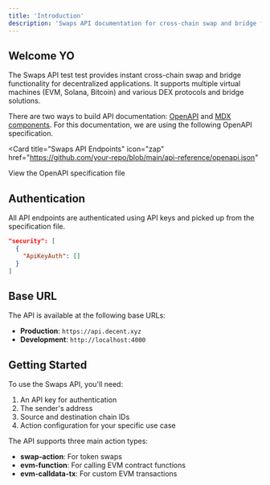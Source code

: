```yaml
---
title: 'Introduction'
description: 'Swaps API documentation for cross-chain swap and bridge functionality'
---
```


## Welcome YO

The Swaps API test test provides instant cross-chain swap and bridge functionality for decentralized applications. It supports multiple virtual machines (EVM, Solana, Bitcoin) and various DEX protocols and bridge solutions.

There are two ways to build API documentation: [OpenAPI](https://mintlify.com/docs/api-playground/openapi/setup) and [MDX components](https://mintlify.com/docs/api-playground/mdx/configuration). For this documentation, we are using the following OpenAPI specification.

<Card
  title="Swaps API Endpoints"
  icon="zap"
  href="https://github.com/your-repo/blob/main/api-reference/openapi.json"
>
  View the OpenAPI specification file
</Card>

## Authentication

All API endpoints are authenticated using API keys and picked up from the specification file.

```json
"security": [
  {
    "ApiKeyAuth": []
  }
]
```

## Base URL

The API is available at the following base URLs:

- **Production**: `https://api.decent.xyz`
- **Development**: `http://localhost:4000`

## Getting Started

To use the Swaps API, you'll need:

1. An API key for authentication
2. The sender's address
3. Source and destination chain IDs
4. Action configuration for your specific use case

The API supports three main action types:
- **swap-action**: For token swaps
- **evm-function**: For calling EVM contract functions
- **evm-calldata-tx**: For custom EVM transactions
